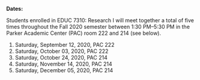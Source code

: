 **Dates:** 

Students enrolled in EDUC 7310: Research I will meet together a total of five times throughout the Fall 2020 semester between 1:30 PM--5:30 PM in the Parker Academic Center (PAC) room 222 and 214 (see below).
  
  1. Saturday, September 12, 2020, PAC 222
  2. Saturday, October 03, 2020, PAC 222
  3. Saturday, October 24, 2020, PAC 214
  4. Saturday, November 14, 2020, PAC 214
  5. Saturday, December 05, 2020, PAC 214

<!-- **A Note About This Semester** -->

<!-- Since Research I is designed to outline and introduce students to the basics of educational research using both qualitative and quantitative methods, we will be dividing the course content  into 2 separate two-week segments.  -->

<!-- To accomplish this, students with last names starting with I-Z will meet with Dr. Nguyen in PAC 223 on both Saturday, September 12 and Saturday, October 03. Likewise, students with last names A-H will meet with Dr. Baggett in PAC 222 for those dates. Beginning with the October 24 sessions, the groups will then flip, with I-Z joining Dr. Baggett in PAC 214 and A-H joining Dr. Nguyen. -->

<!-- Finally, all students will then complete a culminating assignment (details TBA) during the final class session of the semester, Saturday, December 05, 2020. Because of the need to social distance, I-Z will remain in PAC 214 with Dr. Baggett, while A-H will remain with Dr. Nguyen in PAC 223. -->
